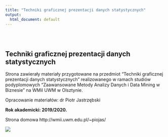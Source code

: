 ```yaml
---
title: "Techniki graficznej prezentacji danych statystycznych"
output:
  html_document: default
---
```

<style type="text/css">
.title {
  display: none;
}

#getting-started img {
  margin-right: 10px;
}

</style>

<div class="row" style="padding-top: 30px;">
<div class="col-sm-6">

# Techniki graficznej prezentacji danych statystycznych

Strona zawierały materiały przygotowane na przedmiot "Techniki graficznej prezentacji danych statystycznych" realizowanego w ramach studiów podyplomowych "Zaawansowane Metody Analizy Danych i Data Mining w Biznesie" na WMiI UWM w Olsztynie.

Opracowanie materiałów: dr Piotr Jastrzębski

**Rok akademicki: 2019/2020.**

Strona domowa http://wmii.uwm.edu.pl/~piojas/

</div>
<div class="col-sm-6">

![](grafika.jpg)
